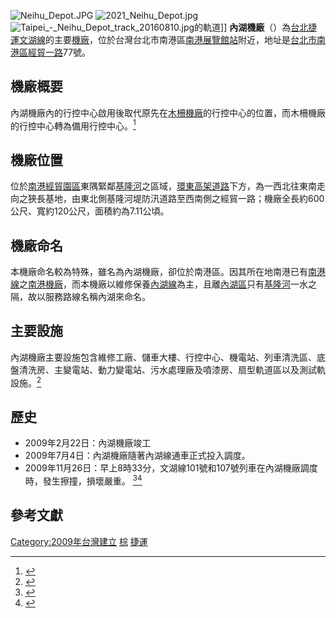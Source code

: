 {{coord|25|03|27.5|N|121|37|17.1|E|type:landmark|display=title}}
{{noteTA
|G1=Transport
|G2=Unit
|T=zh-hant:內湖機廠;zh-hans:内湖机厂;
|1=zh-hant:內湖機廠;zh-hans:内湖机厂;
}}
[[File:Neihu_Depot.JPG|thumb]]
[[File:2021_Neihu_Depot.jpg|thumb]]
[[File:Taipei_-_Neihu_Depot_track_20160810.jpg|thumb]]的軌道]]
'''內湖機廠'''（{{lang-en|Neihu Depot}}）為[[台北捷運|台北捷運]][[文湖線|文湖線]]的主要[[機廠|機廠]]，位於台灣台北市南港區[[南港展覽館站|南港展覽館站]]附近，地址是[[台北市|台北市]][[南港區|南港區]][[經貿一路|經貿一路]]77號。

==機廠概要==
內湖機廠內的行控中心啟用後取代原先在[[木柵機廠|木柵機廠]]的行控中心的位置，而木柵機廠的行控中心轉為備用行控中心。<ref>{{cite news|title=內湖線 可望5月底通車|url=http://trc.net.tw/railway/news.php?uid=17&id=9880|publisher=[[台灣鐵道網|台灣鐵道網]]|date=2009-02-03|accessdate=2014-02-15|deadurl=yes|archiveurl=https://web.archive.org/web/20140222132504/http://trc.net.tw/railway/news.php?uid=17&id=9880|archivedate=2014-02-22}}</ref>

==機廠位置==
位於[[南港經貿園區|南港經貿園區]]東隅緊鄰[[基隆河|基隆河]]之區域，[[環東高架道路|環東高架道路]]下方，為一西北往東南走向之狹長基地，由東北側基隆河堤防汛道路至西南側之經貿一路；機廠全長約600公尺、寬約120公尺，面積約為7.11公頃。

==機廠命名==
本機廠命名較為特殊，雖名為內湖機廠，卻位於南港區。因其所在地南港已有[[南港線|南港線]]之[[南港機廠|南港機廠]]，而本機廠以維修保養[[內湖線|內湖線]]為主，且離[[內湖區|內湖區]]只有[[基隆河|基隆河]]一水之隔，故以服務路線名稱內湖來命名。

==主要設施==
內湖機廠主要設施包含維修工廠、儲車大樓、行控中心、機電站、列車清洗區、底盤清洗房、主變電站、動力變電站、污水處理廠及噴漆房、扇型軌道區以及測試軌設施。<ref>{{Cite web |url=http://www.kseco.com.tw/upload/13/2020022715291063590.pdf |title=工信工程《台北大眾捷運系統木柵延伸內湖線CB410區段標工程專刊》中華民國九十九年十二月一日 |access-date=2021-02-07 |archive-date=2021-02-14 |archive-url=https://web.archive.org/web/20210214091727/http://www.kseco.com.tw/upload/13/2020022715291063590.pdf }}</ref>

==歷史==
*2009年2月22日：內湖機廠竣工
*2009年7月4日：內湖機廠隨著內湖線通車正式投入調度。
*2009年11月26日：早上8時33分，文湖線101號和107號列車在內湖機廠調度時，發生擦撞，損壞嚴重。 <ref>{{cite news|title=文湖綫再出包 兩電聯車機廠調度擦撞|url=http://dailynews.sina.com/bg/tw/twlocal/bcc/20091125/2210906242.html|publisher=[[新浪網|新浪網]]|date=2009-11-25|accessdate=2014-02-15|archive-date=2016-03-04|archive-url=https://web.archive.org/web/20160304132311/http://dailynews.sina.com/bg/tw/twlocal/bcc/20091125/2210906242.html|dead-url=no}}</ref><ref>{{cite news|title=恐怖 文湖線2列車維修互撞|url=http://www.appledaily.com.tw/appledaily/article/headline/20091127/32120278/|publisher=[[蘋果日報_(台灣)|蘋果日報]]|date=2009-11-27|accessdate=2014-02-15|archive-date=2016-03-04|archive-url=https://web.archive.org/web/20160304140347/http://www.appledaily.com.tw/appledaily/article/headline/20091127/32120278/|dead-url=no}}</ref>

==參考文獻==
{{Commons category|Neihu Depot}}
{{reflist}}

{{台北捷運機廠|棕}}
{{portal bar|臺灣|臺北|臺灣鐵路運輸|鐵路|城市軌道交通}}

[[Category:2009年台灣建立|Category:2009年台灣建立]]
[[Category:台北捷運機廠|棕]]
[[Category:南港區|捷運]]